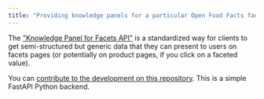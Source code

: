```yaml
---
title: "Providing knowledge panels for a particular Open Food Facts facet (category, brand, etc...)"
---
```


The ["Knowledge Panel for Facets API"](https://facets-kp.openfoodfacts.org/docs) is a standardized way for clients to get semi-structured but generic data that they can present to users on facets pages (or potentially on product pages, if you click on a faceted value).

You can [contribute to the development on this repository](https://github.com/openfoodfacts/facets-knowledge-panels). This is a simple FastAPI Python backend.


